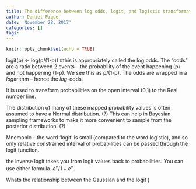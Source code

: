 ```yaml
---
title: The difference between log odds, logit, and logistic transformation
author: Daniel Pique
date: 'November 28, 2017'
categories: []
tags:
---
```


```r
knitr::opts_chunk$set(echo = TRUE)
```

logit(p) <- log(p/(1-p)) #this is appropriately called the log odds. The "odds" are a ratio between 2 events -- the probability of the event happening (p) and not happening (1-p). We see this as p/(1-p). The odds are wrapped in a *log*arithm -- hence the *log*-odds.

It is used to transform probabilities on the open interval (0,1) to the Real number line.

The distribution of many of these mapped probability values is often assumed to have a Normal distribution. (?) This can help in Bayesian sampling frameworks to make it more convenient to sample from the posterior distribution. (?)

Mnemonic -- the word 'logit' is small (compared to the word logistic), and so only relative constrained interval of probabilities can be passed through the logit function.

the inverse logit takes you from logit values back to probabilities. You can use either formula. $e^v /1+e^v$.

Whats the relationship between the Gaussian and the logit )